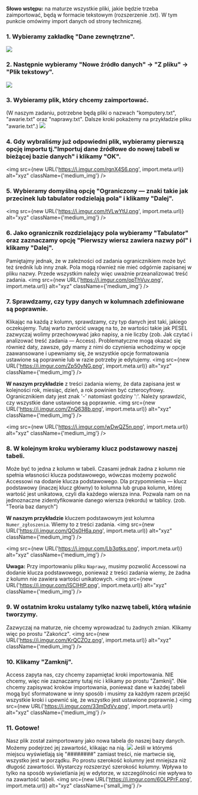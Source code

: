 **Słowo wstępu:** na maturze wszystkie pliki, jakie będzie trzeba zaimportować, będą w formacie tekstowym (rozszerzenie .txt).
W tym punkcie omówimy import danych od strony technicznej.

### 1. Wybieramy zakładkę "Dane zewnętrzne".
![](https://i.imgur.com/NYdFPM0.png)

### 2. Następnie wybieramy "Nowe źródło danych" -> "Z pliku" -> "Plik tekstowy".
![](https://i.imgur.com/WFxNCQz.png)

### 3. Wybieramy plik, który chcemy zaimportować.
(W naszym zadaniu, potrzebne będą pliki o nazwach "komputery.txt", "awarie.txt" oraz "naprawy.txt".
Dalsze kroki pokażemy na przykładzie pliku "awarie.txt".)
![](https://i.imgur.com/yrJ5iI1.png)

### 4. Gdy wybraliśmy już odpowiedni plik, wybieramy pierwszą opcję importu tj."Importuj dane źródłowe do nowej tabeli w bieżącej bazie danych" i klikamy "OK".
<img src={new URL('https://i.imgur.com/rgnX4S6.png', import.meta.url)} alt="xyz" className={'medium_img'} />

### 5. Wybieramy domyślną opcję "Ograniczony — znaki takie jak przecinek lub tabulator rodzielają pola" i klikamy "Dalej".
<img src={new URL('https://i.imgur.com/tVLwYtU.png', import.meta.url)} alt="xyz" className={'medium_img'} />

### 6. Jako ogranicznik rozdzielający pola wybieramy "Tabulator" oraz zaznaczamy opcję "Pierwszy wiersz zawiera nazwy pól" i klikamy "Dalej".
Pamiętajmy jednak, że w zależności od zadania ogranicznikiem może być też średnik lub inny znak. Pola mogą również nie mieć odgórnie zapisanej w pliku nazwy. Przede wszystkim należy więc uważnie przeanalizować treść zadania.
<img src={new URL('https://i.imgur.com/opThVuv.png', import.meta.url)} alt="xyz" className={'medium_img'} />

### 7. Sprawdzamy, czy typy danych w kolumnach zdefiniowane są poprawnie.
Klikając na każdą z kolumn, sprawdzamy, czy typ danych jest taki, jakiego oczekujemy. Tutaj warto zwrócić uwagę na to, że wartości takie jak PESEL zazwyczaj wolimy przechowywać jako napisy, a nie liczby (zob. Jak czytać i analizować treść zadania — Access).
Problematyczne mogą okazać się również daty, zawsze, gdy mamy z nimi do czynienia wchodzimy w opcje zaawansowane i upewniamy się, że wszystkie opcje formatowania ustawione są poprawnie lub w razie potrzeby je edytujemy.
<img src={new URL('https://i.imgur.com/Zp50yNG.png', import.meta.url)} alt="xyz" className={'medium_img'} />

**W naszym przykładzie** z treści zadania wiemy, że data zapisana jest w kolejności rok, miesiąc, dzień, a rok powinien być czterocyfrowy. Ogranicznikiem daty jest znak '-' natomiast godziny ':'. Należy sprawdzić, czy wszystkie dane ustawione są poprawnie.
<img src={new URL('https://i.imgur.com/ZnQ638b.png', import.meta.url)} alt="xyz" className={'medium_img'} />

<img src={new URL('https://i.imgur.com/wDwQZ5n.png', import.meta.url)} alt="xyz" className={'medium_img'} />

### 8. W kolejnym kroku wybieramy klucz podstawowy naszej tabeli.
Może być to jedna z kolumn w tabeli. Czasami jednak żadna z kolumn nie spełnia własności klucza podstawowego, wówczas możemy pozwolić Accessowi na dodanie klucza podstawowego.
Dla przypomnienia — klucz podstawowy (inaczej klucz główny) to kolumna lub grupa kolumn, której wartość jest unikatowa, czyli dla każdego wiersza inna. Pozwala nam on na jednoznaczne zidentyfikowanie danego wiersza (rekordu) w tablicy. (zob. "Teoria baz danych")

**W naszym przykładzie** kluczem podstawowym jest kolumna `Numer_zgłoszenia`. Wiemy to z treści zadania.
<img src={new URL('https://i.imgur.com/QOs0H6a.png', import.meta.url)} alt="xyz" className={'medium_img'} />

<img src={new URL('https://i.imgur.com/Lb3qtks.png', import.meta.url)} alt="xyz" className={'medium_img'} />

**Uwaga:** Przy importowaniu pliku `Naprawy`, musimy pozwolić Accessowi na dodanie klucza podstawowego, ponieważ z treści zadania wiemy, że żadna z kolumn nie zawiera wartości unikatowych.
<img src={new URL('https://i.imgur.com/ISCIHtP.png', import.meta.url)} alt="xyz" className={'medium_img'} />

### 9. W ostatnim kroku ustalamy tylko nazwę tabeli, którą właśnie tworzymy.
Zazwyczaj na maturze, nie chcemy wprowadzać tu żadnych zmian. Klikamy więc po prostu "Zakończ".
<img src={new URL('https://i.imgur.com/KrQCZOz.png', import.meta.url)} alt="xyz" className={'medium_img'} />

### 10. Klikamy "Zamknij".
Access zapyta nas, czy chcemy zapamiętać kroki importowania. NIE chcemy, więc nie zaznaczamy tutaj nic i klikamy po prostu "Zamknij".
(Nie chcemy zapisywać kroków importowania, ponieważ dane w każdej tabeli mogą być sformatowane w inny sposób i musimy za każdym razem przejść wszystkie kroki i upewnić się, że wszystko jest ustawione poprawnie.)
<img src={new URL('https://i.imgur.com/33mDdVv.png', import.meta.url)} alt="xyz" className={'medium_img'} />

### 11. Gotowe!
Nasz plik został zaimportowany jako nowa tabela do naszej bazy danych. Możemy podejrzeć jej zawartość, klikając na nią.
![](https://i.imgur.com/s2UyBDO.png)
Jeśli w którymś miejscu wyświetlają się "########" zamiast treści, nie martwcie się, wszystko jest w porządku. Po prostu szerokość kolumny jest mniejsza niż długość zawartości. Wystarczy rozszerzyć szerokość kolumny. Wpływa to tylko na sposób wyświetlania jej w edytorze, w szczególności nie wpływa to na zawartość tabeli.
<img src={new URL('https://i.imgur.com/6OLPPrF.png', import.meta.url)} alt="xyz" className={'small_img'} />
